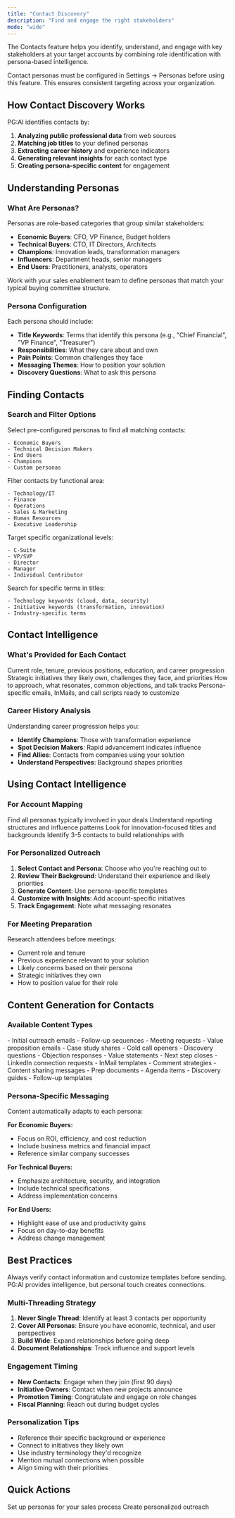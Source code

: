 ```yaml
---
title: "Contact Discovery"
description: "Find and engage the right stakeholders"
mode: "wide"
---
```


The Contacts feature helps you identify, understand, and engage with key stakeholders at your target accounts by combining role identification with persona-based intelligence.

<Note>
  Contact personas must be configured in Settings → Personas before using this feature. This ensures consistent targeting across your organization.
</Note>

## How Contact Discovery Works

PG:AI identifies contacts by:

1. **Analyzing public professional data** from web sources
2. **Matching job titles** to your defined personas
3. **Extracting career history** and experience indicators
4. **Generating relevant insights** for each contact type
5. **Creating persona-specific content** for engagement

## Understanding Personas

### **What Are Personas?**

Personas are role-based categories that group similar stakeholders:

- **Economic Buyers**: CFO, VP Finance, Budget holders
- **Technical Buyers**: CTO, IT Directors, Architects
- **Champions**: Innovation leads, transformation managers
- **Influencers**: Department heads, senior managers
- **End Users**: Practitioners, analysts, operators

<Tip>
  Work with your sales enablement team to define personas that match your typical buying committee structure.
</Tip>

### **Persona Configuration**

Each persona should include:

- **Title Keywords**: Terms that identify this persona (e.g., "Chief Financial", "VP Finance", "Treasurer")
- **Responsibilities**: What they care about and own
- **Pain Points**: Common challenges they face
- **Messaging Themes**: How to position your solution
- **Discovery Questions**: What to ask this persona

## Finding Contacts

### **Search and Filter Options**

<Tabs>
  <Tab title="By Persona">
    Select pre-configured personas to find all matching contacts:

    - Economic Buyers
    - Technical Decision Makers
    - End Users
    - Champions
    - Custom personas
  </Tab>
  <Tab title="By Department">
    Filter contacts by functional area:

    - Technology/IT
    - Finance
    - Operations
    - Sales & Marketing
    - Human Resources
    - Executive Leadership
  </Tab>
  <Tab title="By Seniority">
    Target specific organizational levels:

    - C-Suite
    - VP/SVP
    - Director
    - Manager
    - Individual Contributor
  </Tab>
  <Tab title="By Keywords">
    Search for specific terms in titles:

    - Technology keywords (cloud, data, security)
    - Initiative keywords (transformation, innovation)
    - Industry-specific terms
  </Tab>
</Tabs>

## Contact Intelligence

### **What's Provided for Each Contact**

<CardGroup cols={2}>
  <Card title="Professional Background" icon="briefcase">
    Current role, tenure, previous positions, education, and career progression
  </Card>
  <Card title="Relevant Insights" icon="lightbulb">
    Strategic initiatives they likely own, challenges they face, and priorities
  </Card>
  <Card title="Engagement Guidance" icon="comments">
    How to approach, what resonates, common objections, and talk tracks
  </Card>
  <Card title="Content Templates" icon="envelope">
    Persona-specific emails, InMails, and call scripts ready to customize
  </Card>
</CardGroup>

### **Career History Analysis**

Understanding career progression helps you:

- **Identify Champions**: Those with transformation experience
- **Spot Decision Makers**: Rapid advancement indicates influence
- **Find Allies**: Contacts from companies using your solution
- **Understand Perspectives**: Background shapes priorities

## Using Contact Intelligence

### **For Account Mapping**

<Steps>
  <Step title="Identify the Buying Committee">
    Find all personas typically involved in your deals
  </Step>
  <Step title="Map Relationships">
    Understand reporting structures and influence patterns
  </Step>
  <Step title="Find Champions">
    Look for innovation-focused titles and backgrounds
  </Step>
  <Step title="Plan Multi-Threading">
    Identify 3-5 contacts to build relationships with
  </Step>
</Steps>

### **For Personalized Outreach**

1. **Select Contact and Persona**: Choose who you're reaching out to
2. **Review Their Background**: Understand their experience and likely priorities
3. **Generate Content**: Use persona-specific templates
4. **Customize with Insights**: Add account-specific initiatives
5. **Track Engagement**: Note what messaging resonates

### **For Meeting Preparation**

Research attendees before meetings:

- Current role and tenure
- Previous experience relevant to your solution
- Likely concerns based on their persona
- Strategic initiatives they own
- How to position value for their role

## Content Generation for Contacts

### **Available Content Types**

<AccordionGroup>
  <Accordion title="Email Templates">
    - Initial outreach emails
    - Follow-up sequences
    - Meeting requests
    - Value proposition emails
    - Case study shares
  </Accordion>
  <Accordion title="Call Scripts">
    - Cold call openers
    - Discovery questions
    - Objection responses
    - Value statements
    - Next step closes
  </Accordion>
  <Accordion title="Social Selling">
    - LinkedIn connection requests
    - InMail templates
    - Comment strategies
    - Content sharing messages
  </Accordion>
  <Accordion title="Meeting Materials">
    - Prep documents
    - Agenda items
    - Discovery guides
    - Follow-up templates
  </Accordion>
</AccordionGroup>

### **Persona-Specific Messaging**

Content automatically adapts to each persona:

**For Economic Buyers:**

- Focus on ROI, efficiency, and cost reduction
- Include business metrics and financial impact
- Reference similar company successes

**For Technical Buyers:**

- Emphasize architecture, security, and integration
- Include technical specifications
- Address implementation concerns

**For End Users:**

- Highlight ease of use and productivity gains
- Focus on day-to-day benefits
- Address change management

## Best Practices

<Warning>
  Always verify contact information and customize templates before sending. PG:AI provides intelligence, but personal touch creates connections.
</Warning>

### **Multi-Threading Strategy**

1. **Never Single Thread**: Identify at least 3 contacts per opportunity
2. **Cover All Personas**: Ensure you have economic, technical, and user perspectives
3. **Build Wide**: Expand relationships before going deep
4. **Document Relationships**: Track influence and support levels

### **Engagement Timing**

- **New Contacts**: Engage when they join (first 90 days)
- **Initiative Owners**: Contact when new projects announce
- **Promotion Timing**: Congratulate and engage on role changes
- **Fiscal Planning**: Reach out during budget cycles

### **Personalization Tips**

- Reference their specific background or experience
- Connect to initiatives they likely own
- Use industry terminology they'd recognize
- Mention mutual connections when possible
- Align timing with their priorities

## Quick Actions

<CardGroup cols={2}>
  <Card title="Configure Personas" icon="gear" href="/settings/personas">
    Set up personas for your sales process
  </Card>
  <Card title="Generate Content" icon="pencil" href="/account-intelligence/content">
    Create personalized outreach
  </Card>
</CardGroup>